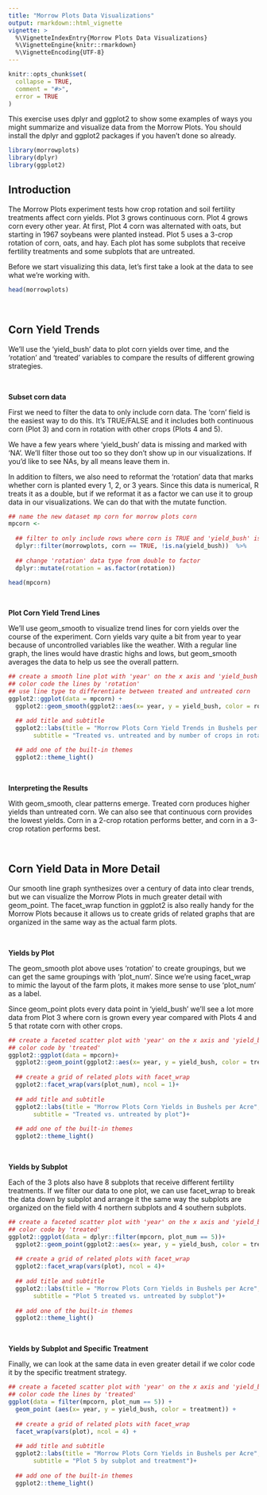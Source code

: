 ```yaml
---
title: "Morrow Plots Data Visualizations"
output: rmarkdown::html_vignette
vignette: >
  %\VignetteIndexEntry{Morrow Plots Data Visualizations}
  %\VignetteEngine{knitr::rmarkdown}
  %\VignetteEncoding{UTF-8}
---
```


```r
knitr::opts_chunk$set(
  collapse = TRUE,
  comment = "#>",
  error = TRUE
)
```

This exercise uses dplyr and ggplot2 to show some examples of ways you might summarize and visualize data from the Morrow Plots. You should install the dplyr and ggplot2 packages if you haven't done so already.

```r
library(morrowplots)
library(dplyr)
library(ggplot2)
```

## Introduction

The Morrow Plots experiment tests how crop rotation and soil fertility treatments affect corn yields. Plot 3 grows continuous corn. Plot 4 grows corn every other year. At first, Plot 4 corn was alternated with oats, but starting in 1967 soybeans were planted instead. Plot 5 uses a 3-crop rotation of corn, oats, and hay. Each plot has some subplots that receive fertility treatments and some subplots that are untreated. 

Before we start visualizing this data, let's first take a look at the data to see what we're working with.

```r
head(morrowplots)
```

\

## Corn Yield Trends

We'll use the 'yield_bush' data to plot corn yields over time, and the 'rotation' and 'treated' variables to compare the results of different growing strategies. 

\

**Subset corn data**

First we need to filter the data to only include corn data. The 'corn' field is the easiest way to do this. It's TRUE/FALSE and it includes both continuous corn (Plot 3) and corn in rotation with other crops (Plots 4 and 5). 

We have a few years where 'yield_bush' data is missing and marked with 'NA'. We'll filter those out too so they don't show up in our visualizations. If you'd like to see NAs, by all means leave them in.

In addition to filters, we also need to reformat the 'rotation' data that marks whether corn is planted every 1, 2, or 3 years. Since this data is numerical, R treats it as a double, but if we reformat it as a factor we can use it to group data in our visualizations. We can do that with the mutate function.

```r
## name the new dataset mp corn for morrow plots corn
mpcorn <- 
  
  ## filter to only include rows where corn is TRUE and 'yield_bush' is not 'NA'
  dplyr::filter(morrowplots, corn == TRUE, !is.na(yield_bush))  %>% 
  
  ## change 'rotation' data type from double to factor
  dplyr::mutate(rotation = as.factor(rotation))

head(mpcorn)
```

\

**Plot Corn Yield Trend Lines** 

We'll use geom_smooth to visualize trend lines for corn yields over the course of the experiment. Corn yields vary quite a bit from year to year because of uncontrolled variables like the weather. With a regular line graph, the lines would have drastic highs and lows, but geom_smooth averages the data to help us see the overall pattern.

```r

## create a smooth line plot with 'year' on the x axis and 'yield_bush' on the y axis
## color code the lines by 'rotation'
## use line type to differentiate between treated and untreated corn
ggplot2::ggplot(data = mpcorn) +
  ggplot2::geom_smooth(ggplot2::aes(x= year, y = yield_bush, color = rotation, linetype = treated))+

  ## add title and subtitle
  ggplot2::labs(title = "Morrow Plots Corn Yield Trends in Bushels per Acre",
       subtitle = "Treated vs. untreated and by number of crops in rotation")+
  
  ## add one of the built-in themes
  ggplot2::theme_light()
```

\

**Interpreting the Results**

With geom_smooth, clear patterns emerge. Treated corn produces higher yields than untreated corn. We can also see that continuous corn provides the lowest yields. Corn in a 2-crop rotation performs better, and corn in a 3-crop rotation performs best.

\

## Corn Yield Data in More Detail

Our smooth line graph synthesizes over a century of data into clear trends, but we can visualize the Morrow Plots in much greater detail with geom_point. The facet_wrap function in ggplot2 is also really handy for the Morrow Plots because it allows us to create grids of related graphs that are organized in the same way as the actual farm plots.

\

**Yields by Plot**

The geom_smooth plot above uses 'rotation' to create groupings, but we can get the same groupings with 'plot_num'. Since we're using facet_wrap to mimic the layout of the farm plots, it makes more sense to use 'plot_num' as a label. 

Since geom_point plots every data point in 'yield_bush' we'll see a lot more data from Plot 3 where corn is grown every year compared with Plots 4 and 5 that rotate corn with other crops.

```r

## create a faceted scatter plot with 'year' on the x axis and 'yield_bush' on the y axis
## color code by 'treated'
ggplot2::ggplot(data = mpcorn)+
  ggplot2::geom_point(ggplot2::aes(x= year, y = yield_bush, color = treated))+
  
  ## create a grid of related plots with facet_wrap
  ggplot2::facet_wrap(vars(plot_num), ncol = 1)+
  
  ## add title and subtitle
  ggplot2::labs(title = "Morrow Plots Corn Yields in Bushels per Acre",
       subtitle = "Treated vs. untreated by plot")+
  
  ## add one of the built-in themes
  ggplot2::theme_light()
```

\

**Yields by Subplot**

Each of the 3 plots also have 8 subplots that receive different fertility treatments. If we filter our data to one plot, we can use facet_wrap to break the data down by subplot and arrange it the same way the subplots are organized on the field with 4 northern subplots and 4 southern subplots.

```r
## create a faceted scatter plot with 'year' on the x axis and 'yield_bush' on the y axis
## color code by 'treated'
ggplot2::ggplot(data = dplyr::filter(mpcorn, plot_num == 5))+
  ggplot2::geom_point(ggplot2::aes(x= year, y = yield_bush, color = treated))+
  
  ## create a grid of related plots with facet_wrap
  ggplot2::facet_wrap(vars(plot), ncol = 4)+
  
  ## add title and subtitle
  ggplot2::labs(title = "Morrow Plots Corn Yields in Bushels per Acre",
       subtitle = "Plot 5 treated vs. untreated by subplot")+
  
  ## add one of the built-in themes
  ggplot2::theme_light()

```

\

**Yields by Subplot and Specific Treatment**

Finally, we can look at the same data in even greater detail if we color code it by the specific treatment strategy.

```r
## create a faceted scatter plot with 'year' on the x axis and 'yield_bush' on the y axis
## color code the lines by 'treated'
ggplot(data = filter(mpcorn, plot_num == 5)) +
  geom_point (aes(x= year, y = yield_bush, color = treatment)) +
  
  ## create a grid of related plots with facet_wrap
  facet_wrap(vars(plot), ncol = 4) +
  
  ## add title and subtitle
  ggplot2::labs(title = "Morrow Plots Corn Yields in Bushels per Acre",
       subtitle = "Plot 5 by subplot and treatment")+
  
  ## add one of the built-in themes
  ggplot2::theme_light()
```

